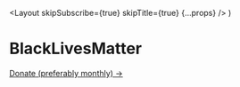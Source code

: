   <Layout skipSubscribe={true} skipTitle={true} {...props} />
)

# BlackLivesMatter

[Donate (preferably monthly) &rarr;](https://blacklivesmatters.carrd.co/#donate)
